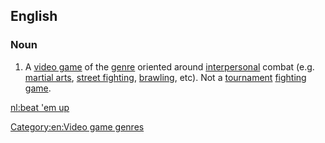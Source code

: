 ==English==

===Noun===
{{en-noun|head=[[beat]] [['em]] [[up]]}}

# {{context|video games|lang=en}} A [[video game]] of the [[genre]] oriented around [[interpersonal]] combat (e.g. [[martial arts]], [[street fighting]], [[brawling]], etc). Not a [[tournament]] [[fighting game]].

[[Category:en:Video game genres]]

[[nl:beat 'em up]]